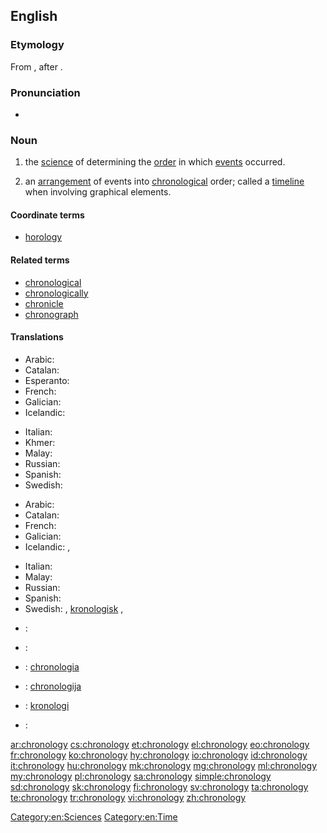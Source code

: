 ==English==
{{wikipedia}}

===Etymology===
From {{confix|chrono|t1=relating to time|logy|t2=study of, account of|lang=en}}, after {{etyl|NL.|en}} {{term|chronologia|lang=la}}.

===Pronunciation===
* {{a|UK}} {{IPA|/kɹəˈnɒl.ə.dʒi/}}

===Noun===
{{en-noun|~|chronologies}}

# {{context|uncountable|lang=en}} the [[science]] of determining the [[order]] in which [[events]] occurred.
# {{context|countable|lang=en}} an [[arrangement]] of events into [[chronological]] order; called a [[timeline]] when involving graphical elements.

====Coordinate terms====
* [[horology]]

====Related terms====
* [[chronological]]
* [[chronologically]]
* [[chronicle]]<!-- might want to check this one -->
* [[chronograph]]

====Translations====
{{trans-top|determining the order of events}}
* Arabic: {{t+|ar|تاريخ|m}}
* Catalan: {{t|ca|cronologia|f}}
* Esperanto: {{t|eo|kronologio}}
* French: {{t+|fr|chronologie|f}}
* Galician: {{t+|gl|cronoloxía|f}}
* Icelandic: {{t|is|tímatalsfræði|f}}
{{trans-mid}}
* Italian: {{t+|it|cronologia|f}}
* Khmer: {{t|km|កាលប្បវត្តិវិទ្យា|tr=kaal ppa’ voat vityie|sc=Khmr}}
* Malay: {{t|ms|kronologi}}
* Russian: {{t+|ru|хронология|f|tr=χronológija}}
* Spanish: {{t+|es|cronología|f}}
* Swedish: {{t+|sv|kronologi|c}}
{{trans-bottom}}

{{trans-top|arrangement into chronological order}}
* Arabic: {{t|ar|تأريخ|m}}
* Catalan: {{t+|ca|cronologia|f}}
* French: {{t+|fr|chronologie|f}}
* Galician: {{t+|gl|cronoloxía|f}}
* Icelandic: {{t|is|tímatal|n}}, {{t|is|tímasetning|f}}
{{trans-mid}}
* Italian: {{t+|it|cronologia|f}}
* Malay: {{t|ms|kronologi}}
* Russian: {{t+|ru|хронология|f|tr=χronológija}}
* Spanish: {{t+|es|cronología|f}}
* Swedish: {{t+|sv|kronologi|c}}, [[kronologisk ]] {{t+|sv|ordning|c}}, {{t|sv|tidsordning|c}}
{{trans-bottom}}

{{checktrans-top}}
* {{ttbc|sh}}: {{t+|sh|kronologija|f}}
* {{ttbc|de}}: {{t+|de|Chronologie|f}}
* {{ttbc|ia}}: [[chronologia]]
{{trans-mid}}
* {{ttbc|lt}}: [[chronologija]] {{g|f}}
* {{ttbc|no}}: [[kronologi]] {{g|m}}
* {{ttbc|pt}}: {{t+|pt|cronologia|f}}
{{trans-bottom}}

[[Category:en:Sciences]]
[[Category:en:Time]]

[[ar:chronology]]
[[cs:chronology]]
[[et:chronology]]
[[el:chronology]]
[[eo:chronology]]
[[fr:chronology]]
[[ko:chronology]]
[[hy:chronology]]
[[io:chronology]]
[[id:chronology]]
[[it:chronology]]
[[hu:chronology]]
[[mk:chronology]]
[[mg:chronology]]
[[ml:chronology]]
[[my:chronology]]
[[pl:chronology]]
[[sa:chronology]]
[[simple:chronology]]
[[sd:chronology]]
[[sk:chronology]]
[[fi:chronology]]
[[sv:chronology]]
[[ta:chronology]]
[[te:chronology]]
[[tr:chronology]]
[[vi:chronology]]
[[zh:chronology]]